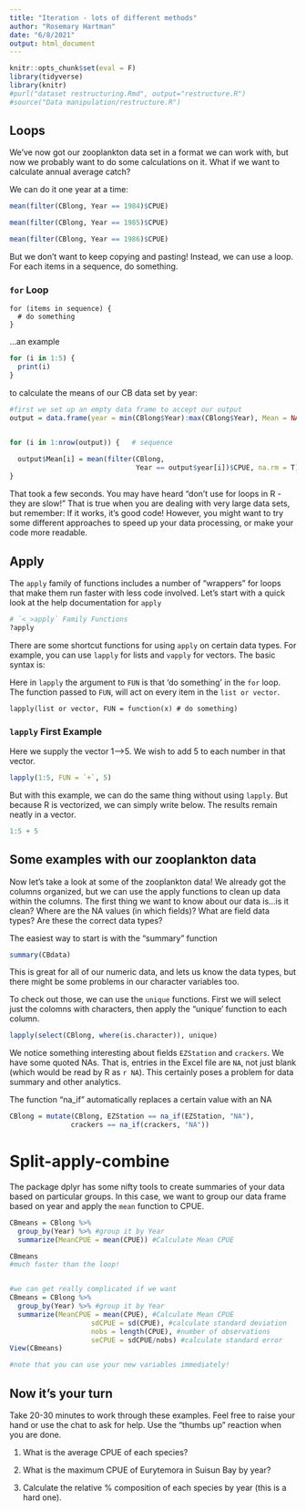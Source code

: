 ```yaml
---
title: "Iteration - lots of different methods"
author: "Rosemary Hartman"
date: "6/8/2021"
output: html_document
---
```


```r
knitr::opts_chunk$set(eval = F)
library(tidyverse)
library(knitr)
#purl("dataset restructuring.Rmd", output="restructure.R")
#source("Data manipulation/restructure.R")
```


##	Loops

We've now got our zooplankton data set in a format we can work with, but now we probably want to do some calculations on it. What if we want to calculate annual average catch?

We can do it one year at a time:
```r

mean(filter(CBlong, Year == 1984)$CPUE)

mean(filter(CBlong, Year == 1985)$CPUE)

mean(filter(CBlong, Year == 1986)$CPUE)

```
But we don't want to keep copying and pasting! Instead, we can use a loop. For each items in a sequence, do something.

### `for` Loop

```
for (items in sequence) {
  # do something
}
```

...an example

```r
for (i in 1:5) {
  print(i)
}
```

to calculate the means of our CB data set by year:

```r

#first we set up an empty data frame to accept our output
output = data.frame(year = min(CBlong$Year):max(CBlong$Year), Mean = NA)


for (i in 1:nrow(output)) {   # sequence
  
  output$Mean[i] = mean(filter(CBlong, 
                               Year == output$year[i])$CPUE, na.rm = T)  #body
}

```

That took a few seconds. You may have heard "don't use for loops in R - they are slow!" That is true when you are dealing with very large data sets, but remember: If it works, it's good code! However, you might want to try some different approaches to speed up your data processing, or make your code more readable.


## Apply

The `apply` family of functions includes a number of "wrappers" for loops that make them run faster with less code involved. 
Let's start with a quick look at the help documentation for `apply`

```r
# `<_>apply` Family Functions
?apply

```
There are some shortcut functions for using `apply` on certain data types. For example, you can use `lapply` for lists and `vapply` for vectors. The basic syntax is:

Here in `lapply` the argument to `FUN` is that 'do something' in the `for` loop. The function passed to `FUN`, will act on every item in the `list or vector`. 

```
lapply(list or vector, FUN = function(x) # do something)
```


### `lapply` First Example

Here we supply the vector 1-->5. We wish to add 5 to each number in that vector.

```r

lapply(1:5, FUN = `+`, 5)

```
But with this example, we can do the same thing without using `lapply`. But because R is vectorized, we can simply write below. The results remain neatly in a vector.

```r
1:5 + 5


```


## Some examples with our zooplankton data

Now let's take a look at some of the zooplankton data! We already got the columns organized, but we can use the apply functions to clean up data within the columns. The first thing we want to know about our data is...is it clean? Where are the NA values (in which fields)? What are field data types? Are these the correct data types? 

The easiest way to start is with the "summary" function

```r

summary(CBdata)

```

This is great for all of our numeric data, and lets us know the data types, but there might be some problems in our character variables too. 

To check out those, we can use the `unique` functions. First we will select just the colomns with characters, then apply the "unique' function to each column.

```r

lapply(select(CBlong, where(is.character)), unique)


```


We notice something interesting about fields `EZStation` and `crackers`. We have some quoted NAs. That is, entries in the Excel file are `NA`, not just blank (which would be read by R as `r NA`). This certainly poses a problem for data summary and other analytics.

The function "na_if" automatically replaces a certain value with an NA

```r

CBlong = mutate(CBlong, EZStation == na_if(EZStation, "NA"),
               crackers == na_if(crackers, "NA"))

```


# Split-apply-combine


The package dplyr has some nifty tools to create summaries of your data based on particular groups. In this case, we want to group our data frame based on year and apply the `mean` function to CPUE. 

```r

CBmeans = CBlong %>%
  group_by(Year) %>% #group it by Year
  summarize(MeanCPUE = mean(CPUE)) #Calculate Mean CPUE

CBmeans
#much faster than the loop!


#we can get really complicated if we want
CBmeans = CBlong %>%
  group_by(Year) %>% #group it by Year
  summarize(MeanCPUE = mean(CPUE), #Calculate Mean CPUE
                    sdCPUE = sd(CPUE), #calculate standard deviation
                    nobs = length(CPUE), #number of observations
                    seCPUE = sdCPUE/nobs) #calculate standard error
View(CBmeans)

#note that you can use your new variables immediately!
```                    


## Now it's your turn

Take 20-30 minutes to work through these examples. Feel free to raise your hand or use the chat to ask for help. Use the "thumbs up" reaction when you are done. 


1. What is the average CPUE of each species?

2. What is the maximum CPUE of Eurytemora in Suisun Bay by year?

3. Calculate the relative % composition of each species by year (this is a hard one).
